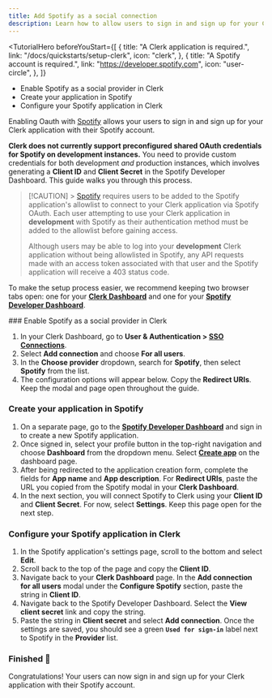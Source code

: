 ```yaml
---
title: Add Spotify as a social connection
description: Learn how to allow users to sign in and sign up for your Clerk application with their Spotify account.
---
```


<TutorialHero
  beforeYouStart={[
    {
      title: "A Clerk application is required.",
      link: "/docs/quickstarts/setup-clerk",
      icon: "clerk",
    },
    {
      title: "A Spotify account is required.",
      link: "https://developer.spotify.com",
      icon: "user-circle",
    },
  ]}
>
  - Enable Spotify as a social provider in Clerk
  - Create your application in Spotify
  - Configure your Spotify application in Clerk
</TutorialHero>

Enabling Oauth with [Spotify](https://developer.spotify.com/documentation/web-api/concepts/authorization) allows your users to sign in and sign up for your Clerk application with their Spotify account.

**Clerk does not currently support preconfigured shared OAuth credentials for Spotify on development instances.** You need to provide custom credentials for both development _and_ production instances, which involves generating a **Client ID** and **Client Secret** in the Spotify Developer Dashboard. This guide walks you through this process.

> [!CAUTION] > [Spotify](https://developer.spotify.com/documentation/web-api/concepts/quota-modes) requires users to be added to the Spotify application's allowlist to connect to your Clerk application via Spotify OAuth. Each user attempting to use your Clerk application in **development** with Spotify as their authentication method must be added to the allowlist before gaining access.
>
> Although users may be able to log into your **development** Clerk application without being allowlisted in Spotify, any API requests made with an access token associated with that user and the Spotify application will receive a 403 status code.

To make the setup process easier, we recommend keeping two browser tabs open: one for your [**Clerk Dashboard**](https://dashboard.clerk.com/last-active?path=user-authentication/sso-connections) and one for your [**Spotify Developer Dashboard**](https://developer.spotify.com/).

<Steps>
  ### Enable Spotify as a social provider in Clerk

  1. In your Clerk Dashboard, go to **User & Authentication > [SSO Connections](https://dashboard.clerk.com/last-active?path=user-authentication/sso-connections)**.
  1. Select **Add connection** and choose **For all users**.
  1. In the **Choose provider** dropdown, search for **Spotify**, then select **Spotify** from the list.
  1. The configuration options will appear below. Copy the **Redirect URIs**. Keep the modal and page open throughout the guide.

  ### Create your application in Spotify

  1. On a separate page, go to the [**Spotify Developer Dashboard**](https://developer.spotify.com/) and sign in to create a new Spotify application.
  1. Once signed in, select your profile button in the top-right navigation and choose **Dashboard** from the dropdown menu. Select [**Create app**](https://developer.spotify.com/dashboard/create) on the dashboard page.
  1. After being redirected to the application creation form, complete the fields for **App name** and **App description**. For **Redirect URIs**, paste the URL you copied from the Spotify modal in your **Clerk Dashboard**.
  1. In the next section, you will connect Spotify to Clerk using your **Client ID** and **Client Secret**. For now, select **Settings**. Keep this page open for the next step.

  ### Configure your Spotify application in Clerk

  1. In the Spotify application's settings page, scroll to the bottom and select **Edit**.
  1. Scroll back to the top of the page and copy the **Client ID**.
  1. Navigate back to your **Clerk Dashboard** page. In the **Add connection for all users** modal under the **Configure Spotify** section, paste the string in **Client ID**.
  1. Navigate back to the Spotify Developer Dashboard. Select the **View client secret** link and copy the string.
  1. Paste the string in **Client secret** and select **Add connection**. Once the settings are saved, you should see a green **`Used for sign-in`** label next to Spotify in the **Provider** list.
</Steps>

### Finished 🎉

Congratulations! Your users can now sign in and sign up for your Clerk application with their Spotify account.
